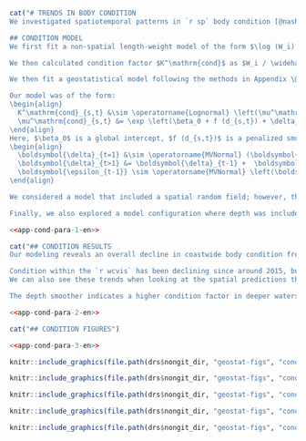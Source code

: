 ```r
cat("# TRENDS IN BODY CONDITION
We investigated spatiotemporal patterns in `r sp` body condition [@nash2006a] with body condition (hereafter 'condition') indexing the 'plumpness' of an organism. We do so by fitting a coastwide geostatistical  model to the residuals from the `r sp` length-weight relationship following other recent approaches [@thorson2015condition; @lindmark2022].

## CONDITION MODEL
We first fit a non-spatial length-weight model of the form $\log (W_i) \sim$ Student-t $(\mathrm{df} = 3, \log(a) + b \log(L_i), \sigma),$ with $W_i$ and $L_i$ representing the weight and length for fish $i$ and $\sigma$ representing the observation error scale. The degrees of freedom (df) of the Student-t distribution is set to 3 to be robust to outliers. The variables $a$ and $b$ represent the estimated length-weight parameters. We fit these separately for male and female fish.

We then calculated condition factor $K^\mathrm{cond}$ as $W_i / \widehat{W}_i$ where $\widehat{W}_i$ refers to the predicted weight from the above weight-length model. We removed condition factor values that were greater than the 0.995 quantile or less than the 0.005 quantile to lessen the effect of outliers.

We then fit a geostatistical model following the methods in Appendix \@ref(app:geostat).

Our model was of the form:
\begin{align}
  K^\mathrm{cond}_{s,t} &\sim \operatorname{Lognormal} \left(\mu^\mathrm{cond}_{s,t}, \sigma^\mathrm{cond} \right),\\
  \mu^\mathrm{cond}_{s,t} &= \exp \left(\beta_0 + f (d_{s,t}) + \delta_{s,t} \right).
\end{align}
Here, $\beta_0$ is a global intercept, $f (d_{s,t})$ is a penalized smoother for depth, and $\delta_{s,t}$ represents a spatiotemporal random field that follows a random walk
\begin{align}
  \boldsymbol{\delta}_{t=1} &\sim \operatorname{MVNormal} (\boldsymbol{0}, \boldsymbol{\Sigma}_{\epsilon}),\\
  \boldsymbol{\delta}_{t>1} &= \boldsymbol{\delta}_{t-1} +  \boldsymbol{\epsilon_{t-1}},  \:
  \boldsymbol{\epsilon_{t-1}} \sim \operatorname{MVNormal} \left(\boldsymbol{0}, \boldsymbol{\Sigma}_{\epsilon} \right).
\end{align}

We considered a model that included a spatial random field; however, the variance of this random field was estimated near zero and so we excluded it in our final model. We then calculated an annual condition-factor index as the average predicted $K^\mathrm{cond}_{s,t}$ across all survey 4 km $\times$ 4 km grid cells each year.

Finally, we also explored a model configuration where depth was included as a non-orthogonal third-order polynomial that could evolve between years via a random walk. This model included independent spatial and spatiotemporal random fields and a smoother on year, because the previous random field configuration would not converge with the increased flexibility of a time-vary depth effect.")
```

```r
<<app-cond-para-1-en>>
```

```r
cat("## CONDITION RESULTS
Our modeling reveals an overall decline in coastwide body condition from around 2004 until 2012, an increase until 2015, and a subsequent decline in recent years leveling off since 2019 (Fig. \@ref(fig:condition-index)). However, when split up by survey, we see that this overall trend masks differences that we see along the coast (Fig. \@ref(fig:condition-index-surv)). The variation over time is relatively small compared to the between-region variation (Fig. \@ref(fig:condition-index-surv)).

Condition within the `r wcvis` has been declining since around 2015, but condition in other survey regions has remained relatively stable in those years (Fig. \@ref(fig:condition-index-surv)). Furthermore, the coastwide index trend of an increase from 2012 to 2015 was driven largely by the `r qcs` (Fig. \@ref(fig:condition-index-surv)).
We can also see these trends when looking at the spatial predictions through time (Fig. \@ref(fig:condition-map)).

The depth smoother indicates a higher condition factor in deeper waters (Fig. \@ref(fig:condition-smoother)), which coincides with a higher condition factor in the `r wcvis`, which covers deeper regions than the other surveys. When allowed to vary through time via a random walk, the effect of depth does not appear related to average bottom temperatures recorded on all tows at depths between 100 and 200 m for each year (Fig. \@ref(fig:condition-tv)).")
```

```r
<<app-cond-para-2-en>>
```

```r
cat("## CONDITION FIGURES")
```

```r
<<app-cond-para-3-en>>
```

```r
knitr::include_graphics(file.path(drs$nongit_dir, "geostat-figs", "condition-coastwide.png"), dpi = NA)
```

```r
knitr::include_graphics(file.path(drs$nongit_dir, "geostat-figs", "condition-by-survey.png"), dpi = NA)
```

```r
knitr::include_graphics(file.path(drs$nongit_dir, "geostat-figs", "condition-map.png"), dpi = NA)
```

```r
knitr::include_graphics(file.path(drs$nongit_dir, "geostat-figs", "condition-smoother.png"), dpi = NA)
```

```r
knitr::include_graphics(file.path(drs$nongit_dir, "geostat-figs", "condition-tv-raw-poly-3.png"), dpi = NA)
```